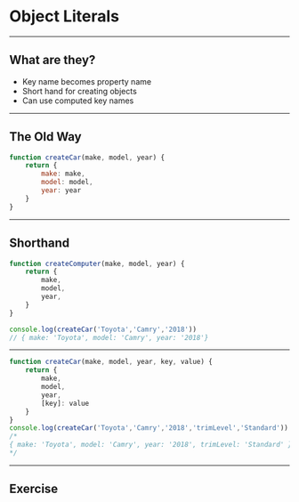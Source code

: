 
# Object Literals

---

## What are they?

- Key name becomes property name
- Short hand for creating objects
- Can use computed key names

---

## The Old Way

```javascript
function createCar(make, model, year) {
    return {
        make: make,
        model: model,
        year: year
    }
}
```

---

## Shorthand

```javascript
function createComputer(make, model, year) {
    return {
        make,
        model,
        year,
    }
}

console.log(createCar('Toyota','Camry','2018'))
// { make: 'Toyota', model: 'Camry', year: '2018'}
```

---


```javascript
function createCar(make, model, year, key, value) {
    return {
        make,
        model,
        year,
        [key]: value
    }
}
console.log(createCar('Toyota','Camry','2018','trimLevel','Standard'))
/*
{ make: 'Toyota', model: 'Camry', year: '2018', trimLevel: 'Standard' }
*/
```

---

## Exercise
